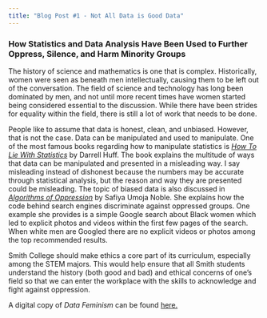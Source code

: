 ```yaml
---
title: "Blog Post #1 - Not All Data is Good Data"
---
```


### How Statistics and Data Analysis Have Been Used to Further Oppress, Silence, and Harm Minority Groups

  
  The history of science and mathematics is one that is complex. Historically, women were seen as beneath men intellectually, causing them to be left out of the conversation. The field of science and technology has long been dominated by men, and not until more recent times have women started being considered essential to the discussion. While there have been strides for equality within the field, there is still a lot of work that needs to be done. 
  
  People like to assume that data is honest, clean, and unbiased. However, that is not the case. Data can be manipulated and used to manipulate. One of the most famous books regarding how to manipulate statistics is [*How To Lie With Statistics*](https://www.researchgate.net/profile/Grigori-Evreinov/post/Data-visualization-which-is-best-for-within-and-cross-source-data/attachment/5b0690b6b53d2f63c3cdcad5/AS%3A629755908993031%401527156917765/download/How-to-Lie-with-Statistics.pdf) by Darrell Huff. The book explains the multitude of ways that data can be manipulated and presented in a misleading way. I say misleading instead of dishonest because the numbers may be accurate through statistical analysis, but the reason and way they are presented could be misleading. The topic of biased data is also discussed in [*Algorithms of Oppression*](https://podcasts.google.com/feed/aHR0cHM6Ly9mZWVkcy5wb2R0cmFjLmNvbS8xOVd6VlR4MV9IZlg/episode/dGFnOnNvdW5kY2xvdWQsMjAxMDp0cmFja3MvNzA5MjIwMjQ1?hl=en&ved=2ahUKEwi09prJoPzuAhUCh-AKHdz_AZsQjrkEegQICRAI&ep=6) by Safiya Umoja Noble. She explains how the code behind search engines discriminate against oppressed groups. One example she provides is a simple Google search about Black women which led to explicit photos and videos within the first few pages of the search. When white men are Googled there are no explicit videos or photos among the top recommended results. 
  
  Smith College should make ethics a core part of its curriculum, especially among the STEM majors. This would help ensure that all Smith students understand the history (both good and bad) and ethical concerns of one’s field so that we can enter the workplace with the skills to acknowledge and fight against oppression. 
 

A digital copy of *Data Feminism* can be found [here.](https://mitpressonpubpub.mitpress.mit.edu/pub/dgv16l22/release/6)
